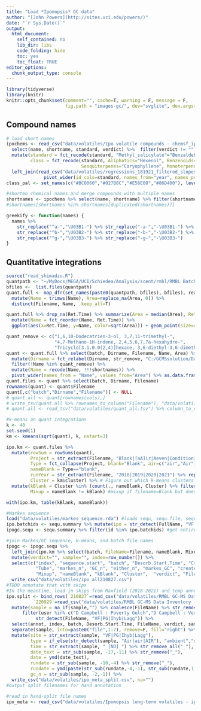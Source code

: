 ```yaml
---
title: "Load *Ipomopsis* GC data"
author: "[John Powers](http://sites.uci.edu/powers/)"
date: "`r Sys.Date()`"
output:
  html_document:
    self_contained: no
    lib_dir: libs
    code_folding: hide
    toc: yes
    toc_float: TRUE
editor_options: 
  chunk_output_type: console
---
```


```r
library(tidyverse)
library(knitr)
knitr::opts_chunk$set(comment="", cache=T, warning = F, message = F, 
                      fig.path = "images-gc/", dev="svglite", dev.args=list(fix_text_size=FALSE), fig.height=8, fig.width=8)
```

## Compound names

```r
# load short names 
ipochems <- read_csv("data/volatiles/Ipo volatile compounds - chemsf_ipo.csv") %>% 
  select(name, shortname, standard, verdict) %>%  filter(verdict != "") %>% 
  mutate(standard = fct_recode(standard, "Methyl_salicylate"="Benzaldehyde"), # benzaldehyde regressions not reliable
         class = fct_recode(standard, Aliphatics="Hexenol", Benzenoids="Methyl_salicylate", Benzenoids="Indole", 
                            Sesquiterpenes="Caryophyllene", Monoterpenes="alpha_Pinene", Monoterpenes="Linalool")) %>%  
  left_join(read_csv("data/volatiles/regressions_181921_filtered_slopes.csv") %>% 
              pivot_wider(id_cols=standard, names_from="year", names_prefix="area_per_ng", values_from=area_per_ng)) 
class_pal <- set_names(c("#BC0060","#027B8C","#E56E00","#86D400"), levels(ipochems$class))

#shorten chemical names and merge compounds with multiple names
shortnames <- ipochems %>% select(name, shortname) %>% filter(shortname!="") %>% deframe()
#shortnames[shortnames %in% shortnames[duplicated(shortnames)]]

greekify <- function(names) {
  names %>% 
    str_replace("^a-","\U03B1-") %>% str_replace("-a-","-\U03B1-") %>% 
    str_replace("^b-","\U03B2-") %>% str_replace("-b-","-\U03B2-") %>% 
    str_replace("^g-","\U03B3-") %>% str_replace("-g-","-\U03B3-")
}
```

## Quantitative integrations

```r
source("read_shimadzu.R")
quantpath <- "~/MyDocs/MEGA/UCI/Schiedea/Analysis/scent/rmbl/RMBL Batches/quant_round4/"
bfiles <-  list.files(quantpath)
quant.full <- map_dfr(set_names(paste0(quantpath, bfiles), bfiles), read.shimadzu.quant, .id="batch") %>%
  mutate(Name = trimws(Name), Area=replace_na(Area, 0)) %>%
  distinct(Filename, Name, .keep_all=T)

quant.full %>% drop_na(Ret.Time) %>% summarize(Area = median(Area), Ret.Time = median(Ret.Time), .by=Name) %>%
  mutate(Name = fct_reorder(Name, Ret.Time)) %>%
  ggplot(aes(x=Ret.Time, y=Name, color=sqrt(Area))) + geom_point(size=4) + scale_color_viridis_c() + theme_dark()

quant_remove <- c("1,6,10-Dodecatrien-3-ol, 3,7,11-trimethyl-",
                  "4,7-Methano-1H-indene, 2,4,5,6,7,7a-hexahydro-",
                  "Tricyclo[3.1.0.0(2,4)]hexane, 3,6-diethyl-3,6-dimethyl-, trans-")
quant <- quant.full %>% select(batch, Dirname, Filename, Name, Area) %>%
  mutate(Dirname = fct_relabel(Dirname, str_remove, "C:/GCMSsolution/Data/Project1_190815/")) %>%
  filter(!Name %in% quant_remove) %>%
  mutate(Name = recode(Name, !!!shortnames)) %>%
  pivot_wider(names_from = "Name", values_from="Area") %>% as.data.frame()
quant.files <- quant %>% select(batch, Dirname, Filename)
rownames(quant) <- quant$Filename
quant[,c("batch","Dirname","Filename")] <- NULL
# quant.all <- quant[rownames(vols),]
# write_tsv(quant.all %>% rownames_to_column("Filename"), "data/volatiles/quant_all.tsv")
# quant.all <- read_tsv("data/volatiles/quant_all.tsv") %>% column_to_rownames("Filename")
```

```r
#k-means on quant integrations
k <- 40
set.seed(1)
km <- kmeans(sqrt(quant), k, nstart=3)

ipo.km <- quant.files %>% 
  mutate(rowSum = rowSums(quant),
         Project = str_extract(Filename, "Blank|[aA]ir|Aeven|Conditioning|Corydalis|PH|SE|SP|Sterile|Yeast|Veg|Ambient|GNA|SC|Lupinus|VF|PG|Ihyb|Lagg") %>% replace_na("sample"),
         Type = fct_collapse(Project, blank="Blank", air=c("air","Air"), other_level = "sample"),
         nameBlank = Type=="blank",
         runYear = str_extract(Filename, "2018|2019|2020|2021") %>% replace_na("2018") %>% factor,
         Cluster = km$cluster) %>% # Figure out which k-means clusters are the blanks
  mutate(kBlank = Cluster %in% (count(., nameBlank, Cluster) %>% filter(nameBlank, n>60) %>% pull(Cluster)),
         Mixup = nameBlank != kBlank) #mixup if filename=Blank but doesn't cluster with blanks, or vice versa

with(ipo.km, table(kBlank, nameBlank))
```

```r
#Markes sequence
load("data/volatiles/markes_sequence.rda") #loads sequ, sequ.file, sequ.summary, qgdfiles
ipo.batchids <- sequ.summary %>% mutate(ipo = str_detect(FullName, "VF|PG|Ihyb|Lagg")) %>% filter(ipo) %>% pull(id) %>% unique() %>% na.omit()
ipogc.sequ <- sequ.summary %>% filter(id %in% ipo.batchids) #get entire batch if it had a sample that matches

#join Markes/GC sequence, k-means, and batch file names
ipogc <- ipogc.sequ %>% 
  left_join(ipo.km %>% select(batch, FileName=Filename, nameBlank, Mixup, kBlank, Cluster)) %>% 
  mutate(verdict="", sample="", index=row_number()) %>% 
  select(c("index", "sequence.start", "batch", "Desorb.Start.Time", "CreationTime", "eithertime", "status", 
           "Tube", "markes_n", "GC_n", "either_n", "markes_GC", "create_desorb", "desorb.Start.diff", 
           "Mixup", "nameBlank", "kBlank", "Cluster",  "verdict", "FileName", "sample", "user", "FullName", "id")) %>% 
  write_csv("data/volatiles/ipo_all210827.csv")
#TODO annotate that with skips
#In the meantime, load in skips from Maxfield (2018-2021) and temp annotations (2022)
ipo.split <- bind_rows(`210827`=read_csv("data/volatiles/RMBL GC-MS Data Inventory - maxfield_all210827annot.csv"),
          `220929`=read_csv("data/volatiles/RMBL GC-MS Data Inventory - 2022gc220929.csv"), .id="annot") %>% 
  mutate(sample = na_if(sample,"") %>% coalesce(FileName) %>% str_remove(".qgd")) %>% #renames skips
      filter(user %in% c("D Campbell : Poverty Gulch","D Campbell : Vera Falls") |
           str_detect(FileName, "VF|PG|Ihyb|Lagg")) %>%
  select(annot, index, batch, Desorb.Start.Time, FileName, verdict, sample) %>%
  separate(sample, into=paste0("file",1:7), remove=F, fill="right") %>% 
  mutate(site = str_extract(sample, "VF|PG|Ihyb|Lagg"),
         type = if_else(str_detect(sample, "Air|air|AIR"), "ambient","sample"),
         time = str_extract(sample, "_[ND]_") %>% str_remove_all("_"),
         date_text = str_sub(sample, -17,-11) %>% str_remove("_"),
         date = ymd(date_text),
         rundate = str_sub(sample, -10,-4) %>% str_remove("_"), 
         rundate = ymd(paste(str_sub(rundate,-4,-1), str_sub(rundate,1,1), str_sub(rundate, 2, -5))),
         gc_n = str_sub(sample, -2,-1)) %>% 
  write_csv("data/volatiles/ipo_meta_split.csv", na="")
#output split filenames for hand annotation

#read in hand-split file names
ipo_meta <- read_csv("data/volatiles/Ipomopsis long-term volatiles - ipo_meta.csv")
```


